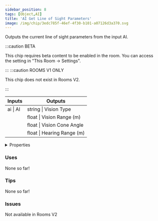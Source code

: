 ```yaml
---
sidebar_position: 8
tags: [Object,AI]
title: 'AI Get Line of Sight Parameters'
image: /img/chip/3edc785f-46ef-4f30-b101-a07126d3a370.svg
---
```


Outputs the current line of sight parameters from the input AI.

:::caution BETA

This chip requires beta content to be enabled in the room. You can access the setting in "This Room -> Settings".

:::
:::caution ROOMS V1 ONLY
    
This chip does not exist in Rooms V2.

:::


<IChip uuid="3edc785f-46ef-4f30-b101-a07126d3a370"/>

<table><thead><tr><th>Inputs</th><th>Outputs</th></tr></thead><tbody><tr><td>ai | AI</td><td>string | Vision Type</td></tr><tr><td /><td>float | Vision Range (m)</td></tr><tr><td /><td>float | Vision Cone Angle</td></tr><tr><td /><td>float | Hearing Range (m)</td></tr></tbody></table>

<details>
  <summary>Properties</summary>
  <div>
    <div>
    <table>
      <tbody>
        <tr>
          <td>Is beta required?</td>
          <td>Yes</td>
        </tr>
        <tr>
          <td>Is chip a trolling risk?</td>
          <td>No</td>
        </tr>
        <tr>
          <td>Is chip a role assignment risk?</td>
          <td>No</td>
        </tr>
        <tr>
          <td>Chip UUID</td>
          <td>3edc785f-46ef-4f30-b101-a07126d3a370</td>
        </tr>
        <tr>
          <td>Room availability</td>
          <td>Rooms V1 only</td>
        </tr>
      </tbody>
    </table>
    </div>
  </div>
</details>

### Uses

None so far!

### Tips

None so far!

### Issues

Not available in Rooms V2
